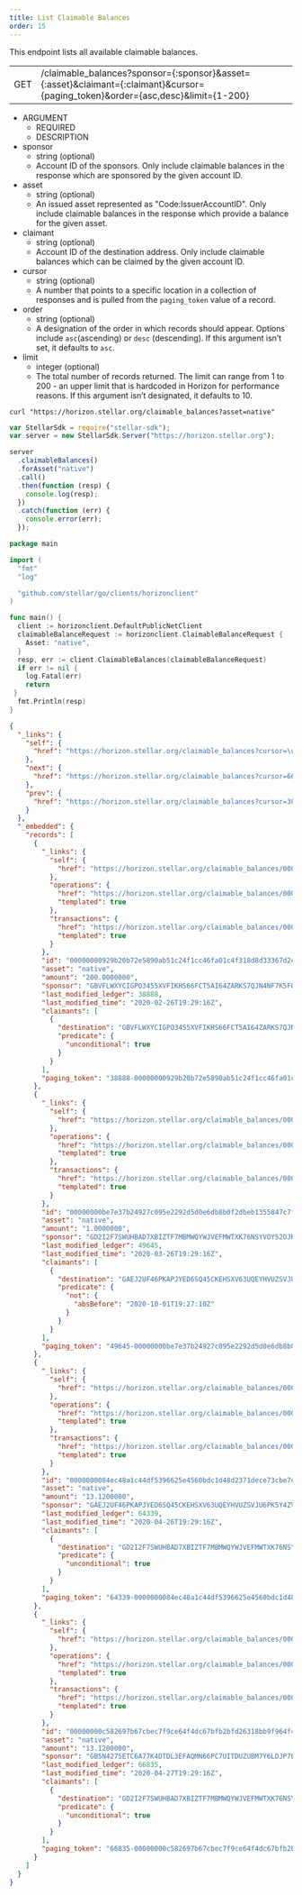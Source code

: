 ```yaml
---
title: List Claimable Balances
order: 15
---
```



This endpoint lists all available claimable balances.

<Endpoint>


|  |  |
| --- | --- |
| GET | /claimable_balances?sponsor={:sponsor}&asset={:asset}&claimant={:claimant}&cursor={paging_token}&order={asc,desc}&limit={1-200} |

</Endpoint>


<AttributeTable>


- ARGUMENT
  - REQUIRED
  - DESCRIPTION
- sponsor
  - string (optional)
  - Account ID of the sponsors. Only include claimable balances in the response which are sponsored by the given account ID.
- asset
  - string (optional)
  - An issued asset represented as "Code:IssuerAccountID". Only include claimable balances in the response which provide a balance for the given asset.
- claimant
  - string (optional)
  - Account ID of the destination address. Only include claimable balances which can be claimed by the given account ID.
- cursor
  - string (optional)
  - A number that points to a specific location in a collection of responses and is pulled from the `paging_token` value of a record.
- order
  - string (optional)
  - A designation of the order in which records should appear. Options include `asc`(ascending) or `desc` (descending). If this argument isn’t set, it defaults to `asc`.
- limit
  - integer (optional)
  - The total number of records returned. The limit can range from 1 to 200 - an upper limit that is hardcoded in Horizon for performance reasons. If this argument isn’t designated, it defaults to 10.

</AttributeTable>


<CodeExample title="Example Request">


```curl
curl "https://horizon.stellar.org/claimable_balances?asset=native"
```

```js
var StellarSdk = require("stellar-sdk");
var server = new StellarSdk.Server("https://horizon.stellar.org");

server
  .claimableBalances()
  .forAsset("native")
  .call()
  .then(function (resp) {
    console.log(resp);
  })
  .catch(function (err) {
    console.error(err);
  });
```
  
```go
package main

import (
  "fmt"
  "log"

  "github.com/stellar/go/clients/horizonclient"
)

func main() {
  client := horizonclient.DefaultPublicNetClient
  claimableBalanceRequest := horizonclient.ClaimableBalanceRequest {
    Asset: "native",
  }
  resp, err := client.ClaimableBalances(claimableBalanceRequest)
  if err != nil {
    log.Fatal(err)
    return
 }
  fmt.Println(resp)
}
```

</CodeExample>


<ExampleResponse title="Example Response">


```json
{
  "_links": {
    "self": {
      "href": "https://horizon.stellar.org/claimable_balances?cursor=\u0026limit=10\u0026order=asc"
    },
    "next": {
      "href": "https://horizon.stellar.org/claimable_balances?cursor=66835-00000000c582697b67cbec7f9ce64f4dc67bfb2bfd26318bb9f964f4d70e3f41f650b1e6\u0026limit=10\u0026order=asc"
    },
    "prev": {
      "href": "https://horizon.stellar.org/claimable_balances?cursor=38888-00000000929b20b72e5890ab51c24f1cc46fa01c4f318d8d33367d24dd614cfdf5491072\u0026limit=10\u0026order=desc"
    }
  },
  "_embedded": {
    "records": [
      {
        "_links": {
          "self": {
            "href": "https://horizon.stellar.org/claimable_balances/00000000929b20b72e5890ab51c24f1cc46fa01c4f318d8d33367d24dd614cfdf5491072"
          },
          "operations": {
            "href": "https://horizon.stellar.org/claimable_balances/00000000929b20b72e5890ab51c24f1cc46fa01c4f318d8d33367d24dd614cfdf5491072/operations{?cursor,limit,order}",
            "templated": true
          },
          "transactions": {
            "href": "https://horizon.stellar.org/claimable_balances/00000000929b20b72e5890ab51c24f1cc46fa01c4f318d8d33367d24dd614cfdf5491072/transactions{?cursor,limit,order}",
            "templated": true
          }
        },
        "id": "00000000929b20b72e5890ab51c24f1cc46fa01c4f318d8d33367d24dd614cfdf5491072",
        "asset": "native",
        "amount": "200.0000000",
        "sponsor": "GBVFLWXYCIGPO3455XVFIKHS66FCT5AI64ZARKS7QJN4NF7K5FOXTJNL",
        "last_modified_ledger": 38888,
        "last_modified_time": "2020-02-26T19:29:16Z",
        "claimants": [
          {
            "destination": "GBVFLWXYCIGPO3455XVFIKHS66FCT5AI64ZARKS7QJN4NF7K5FOXTJNL",
            "predicate": {
              "unconditional": true
            }
          }
        ],
        "paging_token": "38888-00000000929b20b72e5890ab51c24f1cc46fa01c4f318d8d33367d24dd614cfdf5491072"
      },
      {
        "_links": {
          "self": {
            "href": "https://horizon.stellar.org/claimable_balances/00000000be7e37b24927c095e2292d5d0e6db8b0f2dbeb1355847c7fccb458cbdd61bfd0"
          },
          "operations": {
            "href": "https://horizon.stellar.org/claimable_balances/00000000be7e37b24927c095e2292d5d0e6db8b0f2dbeb1355847c7fccb458cbdd61bfd0/operations{?cursor,limit,order}",
            "templated": true
          },
          "transactions": {
            "href": "https://horizon.stellar.org/claimable_balances/00000000be7e37b24927c095e2292d5d0e6db8b0f2dbeb1355847c7fccb458cbdd61bfd0/transactions{?cursor,limit,order}",
            "templated": true
          }
        },
        "id": "00000000be7e37b24927c095e2292d5d0e6db8b0f2dbeb1355847c7fccb458cbdd61bfd0",
        "asset": "native",
        "amount": "1.0000000",
        "sponsor": "GD2I2F7SWUHBAD7XBIZTF7MBMWQYWJVEFMWTXK76NSYVOY52OJRYNTIY",
        "last_modified_ledger": 49645,
        "last_modified_time": "2020-03-26T19:29:16Z",
        "claimants": [
          {
            "destination": "GAEJ2UF46PKAPJYED6SQ45CKEHSXV63UQEYHVUZSVJU6PK5Y4ZVA4ELU",
            "predicate": {
              "not": {
                "absBefore": "2020-10-01T19:27:10Z"
              }
            }
          }
        ],
        "paging_token": "49645-00000000be7e37b24927c095e2292d5d0e6db8b0f2dbeb1355847c7fccb458cbdd61bfd0"
      },
      {
        "_links": {
          "self": {
            "href": "https://horizon.stellar.org/claimable_balances/0000000084ec48a1c44df5396625e4560bdc1d48d2371dece73cbe7e790d2b7b277347b7"
          },
          "operations": {
            "href": "https://horizon.stellar.org/claimable_balances/0000000084ec48a1c44df5396625e4560bdc1d48d2371dece73cbe7e790d2b7b277347b7/operations{?cursor,limit,order}",
            "templated": true
          },
          "transactions": {
            "href": "https://horizon.stellar.org/claimable_balances/0000000084ec48a1c44df5396625e4560bdc1d48d2371dece73cbe7e790d2b7b277347b7/transactions{?cursor,limit,order}",
            "templated": true
          }
        },
        "id": "0000000084ec48a1c44df5396625e4560bdc1d48d2371dece73cbe7e790d2b7b277347b7",
        "asset": "native",
        "amount": "13.1200000",
        "sponsor": "GAEJ2UF46PKAPJYED6SQ45CKEHSXV63UQEYHVUZSVJU6PK5Y4ZVA4ELU",
        "last_modified_ledger": 64339,
        "last_modified_time": "2020-04-26T19:29:16Z",
        "claimants": [
          {
            "destination": "GD2I2F7SWUHBAD7XBIZTF7MBMWQYWJVEFMWTXK76NSYVOY52OJRYNTIY",
            "predicate": {
              "unconditional": true
            }
          }
        ],
        "paging_token": "64339-0000000084ec48a1c44df5396625e4560bdc1d48d2371dece73cbe7e790d2b7b277347b7"
      },
      {
        "_links": {
          "self": {
            "href": "https://horizon.stellar.org/claimable_balances/00000000c582697b67cbec7f9ce64f4dc67bfb2bfd26318bb9f964f4d70e3f41f650b1e6"
          },
          "operations": {
            "href": "https://horizon.stellar.org/claimable_balances/00000000c582697b67cbec7f9ce64f4dc67bfb2bfd26318bb9f964f4d70e3f41f650b1e6/operations{?cursor,limit,order}",
            "templated": true
          },
          "transactions": {
            "href": "https://horizon.stellar.org/claimable_balances/00000000c582697b67cbec7f9ce64f4dc67bfb2bfd26318bb9f964f4d70e3f41f650b1e6/transactions{?cursor,limit,order}",
            "templated": true
          }
        },
        "id": "00000000c582697b67cbec7f9ce64f4dc67bfb2bfd26318bb9f964f4d70e3f41f650b1e6",
        "asset": "native",
        "amount": "13.1200000",
        "sponsor": "GB5N4275ETC6A77K4DTDL3EFAQMN66PC7UITDUZUBM7Y6LDJP7EYSGOB",
        "last_modified_ledger": 66835,
        "last_modified_time": "2020-04-27T19:29:16Z",
        "claimants": [
          {
            "destination": "GD2I2F7SWUHBAD7XBIZTF7MBMWQYWJVEFMWTXK76NSYVOY52OJRYNTIY",
            "predicate": {
              "unconditional": true
            }
          }
        ],
        "paging_token": "66835-00000000c582697b67cbec7f9ce64f4dc67bfb2bfd26318bb9f964f4d70e3f41f650b1e6"
      }
    ]
  }
}
```

</ExampleResponse>

